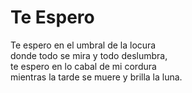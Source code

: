 # Te Espero {-}


Te espero en el umbral de la locura<br>
donde todo se mira y todo deslumbra,<br>
te espero en lo cabal de mi cordura<br>
mientras la tarde se muere y brilla la luna.

